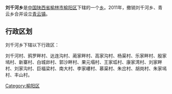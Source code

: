 {{中国乡级行政区
|行政区全称 = 刘千河乡
|景观照片文件名 = 
|景观照片描述 = 
|汉语拼音 =
|其他语言 = 
|其他语言名称 = 
|位置图文件名 = 
|位置图描述 = 
|自定义图片=
|上级行政区 = [[陕西省|陕西省]][[榆林市|榆林市]][[榆阳区|榆阳区]]
|行政区类别 = [[乡级行政区|乡]]
|行政区划代码 = 
|行政区划 = 
|村委会 = 
|居委会 = 
|建置时间 = 
|领导职位 = 
|领导名称 = 
|政府驻地 = 
|毗邻 = 
|地理坐标 = 
|总面积 = 
|总人口 = 
|户籍人口 = 
|户籍人口年份 = 
|常住人口 = 
|常住人口年份 = 
|人口密度 = 
|GDP = 
|邮政编码 = 
|电话区号 = 
|官方网站 = 
|网站名称 = 
}}
'''刘千河乡'''是[[中华人民共和国|中国]][[陕西省|陕西省]][[榆林市|榆林市]][[榆阳区|榆阳区]]下辖的一个[[乡级行政区|乡]]。2011年，撤销刘千河乡、青云乡合并设立[[青云镇_(榆林市)|青云镇]]。

== 行政区划 ==
刘千河乡下辖以下行政区：

刘千河村、鸦罗畔村、达连沟村、蔺家畔村、高家沟村、杨渠村、乐家畔村、殷家墕村、新寨村、白城峁村、郭沙畔村、果元塌村、王家坬村、康家湾村、刘家畔村、刘家沟村、巨福梁村、南大村、李家崾村、慕渠村、朱岔村、胡岗村、朱家墕村、丰山村。

{{陕西行政区划小作品}}

{{榆阳区行政区划}}

[[Category:榆阳区|Category:榆阳区]]